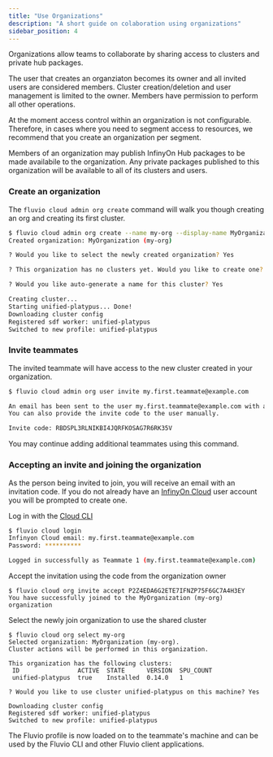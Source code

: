 ```yaml
---
title: "Use Organizations"
description: "A short guide on colaboration using organizations"
sidebar_position: 4
---
```


Organizations allow teams to collaborate by sharing access to clusters and private hub packages.

The user that creates an organziaton becomes its owner and all invited users are considered members. Cluster creation/deletion and user management is limited to the owner.
Members have permission to perform all other operations.

At the moment access control within an organization is not configurable.
Therefore, in cases where you need to segment access to resources, we recommend that you create an organization per segment.

Members of an organization may publish InfinyOn Hub packages to be made availabile to the organization.
Any private packages published to this organization will be available to all of its clusters and users.

### Create an organization

The `fluvio cloud admin org create` command will walk you though creating an org and creating its first cluster.

```bash
$ fluvio cloud admin org create --name my-org --display-name MyOrganization
Created organization: MyOrganization (my-org)

? Would you like to select the newly created organization? Yes

? This organization has no clusters yet. Would you like to create one? Yes

? Would you like auto-generate a name for this cluster? Yes

Creating cluster...
Starting unified-platypus... Done!
Downloading cluster config
Registered sdf worker: unified-platypus
Switched to new profile: unified-platypus
```

### Invite teammates

The invited teammate will have access to the new cluster created in your organization.

```bash
$ fluvio cloud admin org user invite my.first.teammate@example.com

An email has been sent to the user my.first.teammate@example.com with an invite code.
You can also provide the invite code to the user manually.

Invite code: RBDSPL3RLNIKBI4JQRFKOSAG7R6RK35V
```

You may continue adding additional teammates using this command.


### Accepting an invite and joining the organization

As the person being invited to join, you will receive an email with an invitation code.
If you do not already have an [InfinyOn Cloud] user account you will be prompted to create one.

Log in with the [Cloud CLI]

```bash
$ fluvio cloud login
Infinyon Cloud email: my.first.teammate@example.com
Password: **********

Logged in successfully as Teammate 1 (my.first.teammate@example.com)
```

Accept the invitation using the code from the organization owner
```
$ fluvio cloud org invite accept P2Z4EDA6G2ETE7IFNZP75F6GC7A4H3EY
You have successfully joined to the MyOrganization (my-org) organization
```

Select the newly join organization to use the shared cluster
```
$ fluvio cloud org select my-org
Selected organization: MyOrganization (my-org).
Cluster actions will be performed in this organization.

This organization has the following clusters:
 ID                ACTIVE  STATE      VERSION  SPU_COUNT
 unified-platypus  true    Installed  0.14.0   1

? Would you like to use cluster unified-platypus on this machine? Yes

Downloading cluster config
Registered sdf worker: unified-platypus
Switched to new profile: unified-platypus
```

The Fluvio profile is now loaded on to the teammate's machine and can be used by the Fluvio CLI and other Fluvio client applications.

[InfinyOn Cloud]: https://infinyon.cloud
[Cloud CLI]: cloud/cli/overview.mdx
